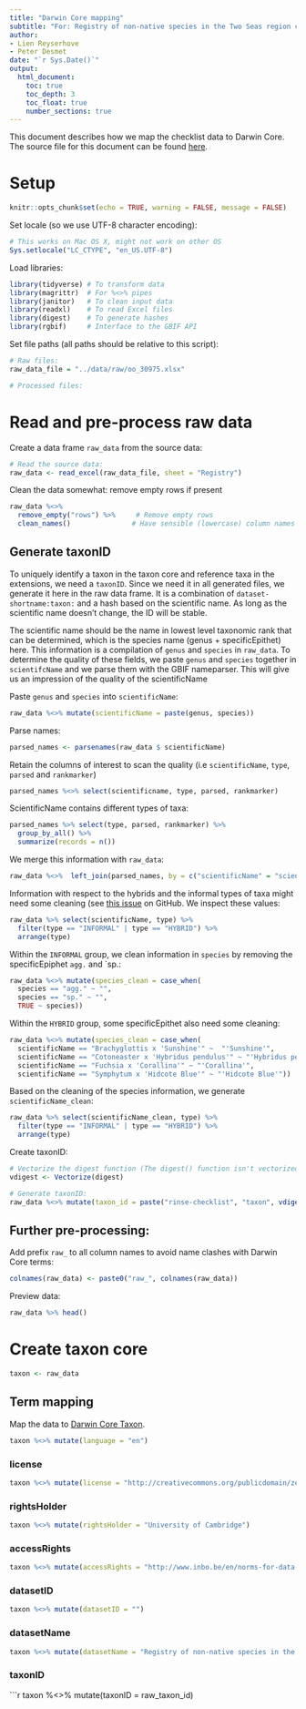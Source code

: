 ```yaml
---
title: "Darwin Core mapping"
subtitle: "For: Registry of non-native species in the Two Seas region countries (Great Britain, France, Belgium and the Netherlands)"
author:
- Lien Reyserhove
- Peter Desmet
date: "`r Sys.Date()`"
output:
  html_document:
    toc: true
    toc_depth: 3
    toc_float: true
    number_sections: true
---
```


This document describes how we map the checklist data to Darwin Core. The source file for this document can be found [here](https://github.com/trias-project/rinse-checklist/blob/master/data/raw/oo_30975.xlsx).

# Setup

```r
knitr::opts_chunk$set(echo = TRUE, warning = FALSE, message = FALSE)
```

Set locale (so we use UTF-8 character encoding):

```r
# This works on Mac OS X, might not work on other OS
Sys.setlocale("LC_CTYPE", "en_US.UTF-8")
```

Load libraries:

```r
library(tidyverse) # To transform data
library(magrittr)  # For %<>% pipes
library(janitor)   # To clean input data
library(readxl)    # To read Excel files
library(digest)    # To generate hashes
library(rgbif)     # Interface to the GBIF API
```

Set file paths (all paths should be relative to this script):
 
```r
# Raw files:
raw_data_file = "../data/raw/oo_30975.xlsx"

# Processed files:

```

# Read and pre-process raw data

Create a data frame `raw_data` from the source data:

```r
# Read the source data:
raw_data <- read_excel(raw_data_file, sheet = "Registry")
```

Clean the data somewhat: remove empty rows if present

```r
raw_data %<>%
  remove_empty("rows") %>%     # Remove empty rows
  clean_names()               # Have sensible (lowercase) column names
```

## Generate taxonID

To uniquely identify a taxon in the taxon core and reference taxa in the extensions, we need a `taxonID`. Since we need it in all generated files, we generate it here in the raw data frame. It is a combination of `dataset-shortname:taxon:` and a hash based on the scientific name. As long as the scientific name doesn't change, the ID will be stable.

The scientific name should be the name in lowest level taxonomic rank that can be determined, which is the species name (genus + specificEpithet) here. This information is a compilation of `genus` and `species` in `raw_data`. To determine the quality of these fields, we  paste `genus` and `species` together in `scientifcName` and we parse them with the GBIF nameparser. This will give us an impression of the quality of the scientificName

Paste `genus` and `species` into `scientificName`:

```r
raw_data %<>% mutate(scientificName = paste(genus, species))
```

Parse names:

```r
parsed_names <- parsenames(raw_data $ scientificName)
```

Retain the columns of interest to scan the quality (i.e `scientificName`, `type`, `parsed` and `rankmarker`)

```r
parsed_names %<>% select(scientificname, type, parsed, rankmarker) 
```

ScientificName contains different types of taxa:

```r
parsed_names %>% select(type, parsed, rankmarker) %>% 
  group_by_all() %>% 
  summarize(records = n())
```

We merge this information with `raw_data`:

```r
raw_data %<>%  left_join(parsed_names, by = c("scientificName" = "scientificname"))
```

Information with respect to the hybrids and the informal types of taxa might need some cleaning (see [this issue](https://github.com/trias-project/rinse-checklist/issues/3) on GitHub. We inspect these values:

```r
raw_data %>% select(scientificName, type) %>% 
  filter(type == "INFORMAL" | type == "HYBRID") %>% 
  arrange(type)
```

Within the `INFORMAL` group, we clean information in `species` by removing the specificEpiphet `agg.` and `sp.:

```r
raw_data %<>% mutate(species_clean = case_when(
  species == "agg." ~ "",
  species == "sp." ~ "",
  TRUE ~ species))
```

Within the `HYBRID` group, some specificEpithet also need some cleaning:

```r
raw_data %<>% mutate(species_clean = case_when(
  scientificName == "Brachyglottis x 'Sunshine'" ~  "'Sunshine'",
  scientificName == "Cotoneaster x 'Hybridus pendulus'" ~ "'Hybridus pendulus'",
  scientificName == "Fuchsia x 'Corallina'" ~ "'Corallina'",
  scientificName == "Symphytum x 'Hidcote Blue'" ~ "'Hidcote Blue'"))
```

Based on the cleaning of the species information, we generate `scientificName_clean`:



```r
raw_data %>% select(scientificName_clean, type) %>% 
  filter(type == "INFORMAL" | type == "HYBRID") %>% 
  arrange(type)
```

Create taxonID:

```r
# Vectorize the digest function (The digest() function isn't vectorized. So if you pass in a vector, you get one value for the whole vector rather than a digest for each element of the vector):
vdigest <- Vectorize(digest)

# Generate taxonID:
raw_data %<>% mutate(taxon_id = paste("rinse-checklist", "taxon", vdigest(scientificName_clean, algo="md5"), sep = ":"))
```

## Further pre-processing:

Add prefix `raw_` to all column names to avoid name clashes with Darwin Core terms:

```r
colnames(raw_data) <- paste0("raw_", colnames(raw_data))
```

Preview data:

```r
raw_data %>% head()
```

# Create taxon core

```r
taxon <- raw_data
```

## Term mapping
 
Map the data to [Darwin Core Taxon](http://rs.gbif.org/core/dwc_taxon_2015-04-24.xml).
 
```r
taxon %<>% mutate(language = "en")
```

### license

```r
taxon %<>% mutate(license = "http://creativecommons.org/publicdomain/zero/1.0/")
```

### rightsHolder

```r
taxon %<>% mutate(rightsHolder = "University of Cambridge")

```

### accessRights

```r
taxon %<>% mutate(accessRights = "http://www.inbo.be/en/norms-for-data-use")
```

### datasetID

```r
taxon %<>% mutate(datasetID = "")
```

### datasetName

```r
taxon %<>% mutate(datasetName = "Registry of non-native species in the Two Seas region countries (Great Britain, France, Belgium and the Netherlands")
```

### taxonID

```r
taxon %<>% mutate(taxonID = raw_taxon_id)
